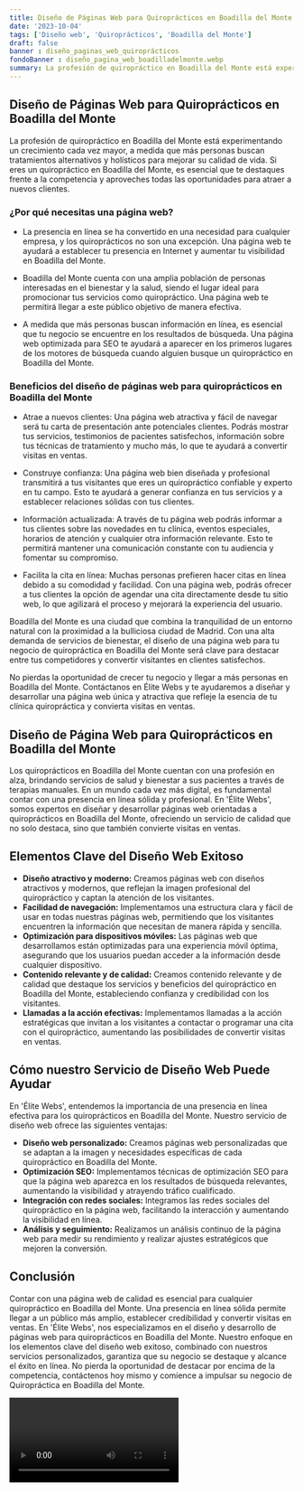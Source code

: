 ```yaml
---
title: Diseño de Páginas Web para Quiroprácticos en Boadilla del Monte
date: '2023-10-04'
tags: ['Diseño web', 'Quiroprácticos', 'Boadilla del Monte']
draft: false
banner : diseño_paginas_web_quiroprácticos
fondoBanner : diseño_pagina_web_boadilladelmonte.webp
summary: La profesión de quiropráctico en Boadilla del Monte está experimentando un crecimiento cada vez mayor, a medida que más personas buscan tratamientos alternativos y holísticos para mejorar su calidad de vida. Si eres un quiropráctico en Boadilla del Monte, es esencial que te destaques frente a la competencia y aproveches todas las oportunidades para atraer a nuevos clientes. 
---
```


## Diseño de Páginas Web para Quiroprácticos en Boadilla del Monte

La profesión de quiropráctico en Boadilla del Monte está experimentando un crecimiento cada vez mayor, a medida que más personas buscan tratamientos alternativos y holísticos para mejorar su calidad de vida. Si eres un quiropráctico en Boadilla del Monte, es esencial que te destaques frente a la competencia y aproveches todas las oportunidades para atraer a nuevos clientes. 

### ¿Por qué necesitas una página web?

* La presencia en línea se ha convertido en una necesidad para cualquier empresa, y los quiroprácticos no son una excepción. Una página web te ayudará a establecer tu presencia en Internet y aumentar tu visibilidad en Boadilla del Monte.

* Boadilla del Monte cuenta con una amplia población de personas interesadas en el bienestar y la salud, siendo el lugar ideal para promocionar tus servicios como quiropráctico. Una página web te permitirá llegar a este público objetivo de manera efectiva.

* A medida que más personas buscan información en línea, es esencial que tu negocio se encuentre en los resultados de búsqueda. Una página web optimizada para SEO te ayudará a aparecer en los primeros lugares de los motores de búsqueda cuando alguien busque un quiropráctico en Boadilla del Monte.

### Beneficios del diseño de páginas web para quiroprácticos en Boadilla del Monte

* Atrae a nuevos clientes: Una página web atractiva y fácil de navegar será tu carta de presentación ante potenciales clientes. Podrás mostrar tus servicios, testimonios de pacientes satisfechos, información sobre tus técnicas de tratamiento y mucho más, lo que te ayudará a convertir visitas en ventas.

* Construye confianza: Una página web bien diseñada y profesional transmitirá a tus visitantes que eres un quiropráctico confiable y experto en tu campo. Esto te ayudará a generar confianza en tus servicios y a establecer relaciones sólidas con tus clientes.

* Información actualizada: A través de tu página web podrás informar a tus clientes sobre las novedades en tu clínica, eventos especiales, horarios de atención y cualquier otra información relevante. Esto te permitirá mantener una comunicación constante con tu audiencia y fomentar su compromiso.

* Facilita la cita en línea: Muchas personas prefieren hacer citas en línea debido a su comodidad y facilidad. Con una página web, podrás ofrecer a tus clientes la opción de agendar una cita directamente desde tu sitio web, lo que agilizará el proceso y mejorará la experiencia del usuario.

Boadilla del Monte es una ciudad que combina la tranquilidad de un entorno natural con la proximidad a la bulliciosa ciudad de Madrid. Con una alta demanda de servicios de bienestar, el diseño de una página web para tu negocio de quiropráctica en Boadilla del Monte será clave para destacar entre tus competidores y convertir visitantes en clientes satisfechos.

No pierdas la oportunidad de crecer tu negocio y llegar a más personas en Boadilla del Monte. Contáctanos en Élite Webs y te ayudaremos a diseñar y desarrollar una página web única y atractiva que refleje la esencia de tu clínica quiropráctica y convierta visitas en ventas.

<GifSeo />

<Cta />

## Diseño de Página Web para Quiroprácticos en Boadilla del Monte

Los quiroprácticos en Boadilla del Monte cuentan con una profesión en alza, brindando servicios de salud y bienestar a sus pacientes a través de terapias manuales. En un mundo cada vez más digital, es fundamental contar con una presencia en línea sólida y profesional. En 'Élite Webs', somos expertos en diseñar y desarrollar páginas web orientadas a quiroprácticos en Boadilla del Monte, ofreciendo un servicio de calidad que no solo destaca, sino que también convierte visitas en ventas.

## Elementos Clave del Diseño Web Exitoso

- **Diseño atractivo y moderno:** Creamos páginas web con diseños atractivos y modernos, que reflejan la imagen profesional del quiropráctico y captan la atención de los visitantes.
- **Facilidad de navegación:** Implementamos una estructura clara y fácil de usar en todas nuestras páginas web, permitiendo que los visitantes encuentren la información que necesitan de manera rápida y sencilla.
- **Optimización para dispositivos móviles:** Las páginas web que desarrollamos están optimizadas para una experiencia móvil óptima, asegurando que los usuarios puedan acceder a la información desde cualquier dispositivo.
- **Contenido relevante y de calidad:** Creamos contenido relevante y de calidad que destaque los servicios y beneficios del quiropráctico en Boadilla del Monte, estableciendo confianza y credibilidad con los visitantes.
- **Llamadas a la acción efectivas:** Implementamos llamadas a la acción estratégicas que invitan a los visitantes a contactar o programar una cita con el quiropráctico, aumentando las posibilidades de convertir visitas en ventas.

## Cómo nuestro Servicio de Diseño Web Puede Ayudar

En 'Élite Webs', entendemos la importancia de una presencia en línea efectiva para los quiroprácticos en Boadilla del Monte. Nuestro servicio de diseño web ofrece las siguientes ventajas:

- **Diseño web personalizado:** Creamos páginas web personalizadas que se adaptan a la imagen y necesidades específicas de cada quiropráctico en Boadilla del Monte.
- **Optimización SEO:** Implementamos técnicas de optimización SEO para que la página web aparezca en los resultados de búsqueda relevantes, aumentando la visibilidad y atrayendo tráfico cualificado.
- **Integración con redes sociales:** Integramos las redes sociales del quiropráctico en la página web, facilitando la interacción y aumentando la visibilidad en línea.
- **Análisis y seguimiento:** Realizamos un análisis continuo de la página web para medir su rendimiento y realizar ajustes estratégicos que mejoren la conversión.

## Conclusión

Contar con una página web de calidad es esencial para cualquier quiropráctico en Boadilla del Monte. Una presencia en línea sólida permite llegar a un público más amplio, establecer credibilidad y convertir visitas en ventas. En 'Élite Webs', nos especializamos en el diseño y desarrollo de páginas web para quiroprácticos en Boadilla del Monte. Nuestro enfoque en los elementos clave del diseño web exitoso, combinado con nuestros servicios personalizados, garantiza que su negocio se destaque y alcance el éxito en línea. No pierda la oportunidad de destacar por encima de la competencia, contáctenos hoy mismo y comience a impulsar su negocio de Quiropráctica en Boadilla del Monte.

<Video />

<CtaBot job='Quiroprácticos' city='Boadilla del Monte'/>

<Gmaps query='Boadilla del Monte+españa+maps' />